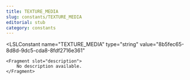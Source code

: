 ```yaml
---
title: TEXTURE_MEDIA
slug: constants/TEXTURE_MEDIA
editorial: stub
category: constants
---
```


<LSLConstant
	name="TEXTURE_MEDIA"
	type="string"
	value="8b5fec65-8d8d-9dc5-cda8-8fdf2716e361"
>
	<Fragment slot="description">
		No description available.
	</Fragment>
</LSLConstant>
